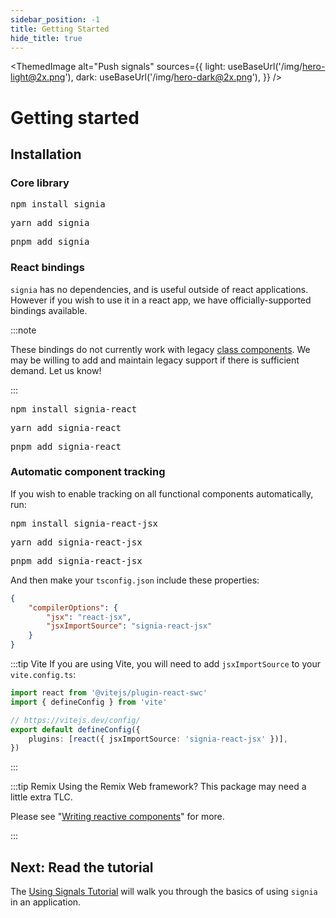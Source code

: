 ```yaml
---
sidebar_position: -1
title: Getting Started
hide_title: true
---
```



<ThemedImage
	alt="Push signals"
	sources={{
		light: useBaseUrl('/img/hero-light@2x.png'),
		dark: useBaseUrl('/img/hero-dark@2x.png'),
	}}
/>

# Getting started

## Installation


### Core library

<Tabs>
	<TabItem value="npm" label="npm">
		<pre>npm install signia</pre>
	</TabItem>
	<TabItem value="yarn" label="yarn">
		<pre>yarn add signia</pre>
	</TabItem>
	<TabItem value="pnpm" label="pnpm">
		<pre>pnpm add signia</pre>
	</TabItem>
</Tabs>

### React bindings

`signia` has no dependencies, and is useful outside of react applications.
However if you wish to use it in a react app, we have officially-supported bindings available.

:::note

These bindings do not currently work with legacy [class components](https://beta.reactjs.org/reference/react/Component). We may be willing to add and maintain legacy support if there is sufficient demand. Let us know!

:::

<Tabs>
	<TabItem value="npm" label="npm">
		<pre>npm install signia-react</pre>
	</TabItem>
	<TabItem value="yarn" label="yarn">
		<pre>yarn add signia-react</pre>
	</TabItem>
	<TabItem value="pnpm" label="pnpm">
		<pre>pnpm add signia-react</pre>
	</TabItem>
</Tabs>

### Automatic component tracking

If you wish to enable tracking on all functional components automatically, run:

<Tabs>
	<TabItem value="npm" label="npm">
		<pre>npm install signia-react-jsx</pre>
	</TabItem>
	<TabItem value="yarn" label="yarn">
		<pre>yarn add signia-react-jsx</pre>
	</TabItem>
	<TabItem value="pnpm" label="pnpm">
		<pre>pnpm add signia-react-jsx</pre>
	</TabItem>
</Tabs>

And then make your `tsconfig.json` include these properties:

```json
{
	"compilerOptions": {
		"jsx": "react-jsx",
		"jsxImportSource": "signia-react-jsx"
	}
}
```

:::tip Vite
If you are using Vite, you will need to add `jsxImportSource` to your `vite.config.ts`:

```ts
import react from '@vitejs/plugin-react-swc'
import { defineConfig } from 'vite'

// https://vitejs.dev/config/
export default defineConfig({
	plugins: [react({ jsxImportSource: 'signia-react-jsx' })],
})
```

:::

:::tip Remix
Using the Remix Web framework? This package may need a little extra TLC.

Please see "[Writing reactive components](https://signia.tldraw.dev/docs/react-bindings#writing-reactive-components)" for more.

:::

## Next: Read the tutorial

The [Using Signals Tutorial](using-signals) will walk you through the basics of using `signia` in an application.
